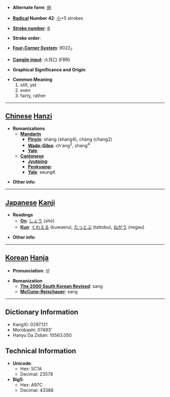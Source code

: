 * '''Alternate form''': [[尙]]

* '''[[Wiktionary:Chinese radical index| Radical]] Number 42''': [[Wiktionary:Chinese radical index 小|小]]+5 strokes

* '''[[Wiktionary:Chinese total strokes index|Stroke number]]''': [[Wiktionary:Chinese total strokes index 8|8]]

* '''Stroke order''': 

* '''[[Wiktionary:Chinese four corner index|Four-Corner System]]''': 9022<sub>7</sub>

* '''[[Wiktionary:Chinese Cangjie index|Cangjie input]]''': 火月口 (FBR)

* '''Graphical Significance and Origin''': 

* '''Common Meaning'''
*#still, yet
*# even
*# fairly, rather


----

== [[Chinese]] [[Hanzi]] ==

* '''Romanizations'''
** '''[[Mandarin]]'''
*** '''[[Pinyin]]''': shàng (shang4), cháng (chang2)
*** '''[[Wade-Giles]]''': ch'ang<sup>2</sup>, shang<sup>4</sup>
*** '''[[Yale]]''': 
** '''[[Cantonese]]'''
*** '''[[Jyutping]]''':
*** '''[[Penkyamp]]''': 
*** '''[[Yale]]''': seung6

* '''Other info''': 

----

== [[Japanese]] [[Kanji]] ==

* '''Readings'''
** '''[[On]]''': [[しょう]] (shō)
** '''[[Kun]]''': [[くわえる]] (kuwaeru), [[たっとぶ]] (tattobu), [[ねがう]] (negau)

* '''Other info''':  

----

== [[Korean]] [[Hanja]] ==

* '''Pronunciation''': 상

* '''Romanization'''
** '''[[The 2000 South Korean Revised Romanization|The 2000 South Korean Revised]]''': sang
** '''[[McCune-Reischauer]]''': sang

----

== Dictionary Information ==

* KangXi: 0297.121
* Morobashi: 07493'
* Hanyu Da Zidian: 10563.050

== Technical Information ==

* '''Unicode''':
** Hex: 5C1A
** Decimal: 23578
* '''Big5''':
** Hex: A97C
** Decimal: 43388